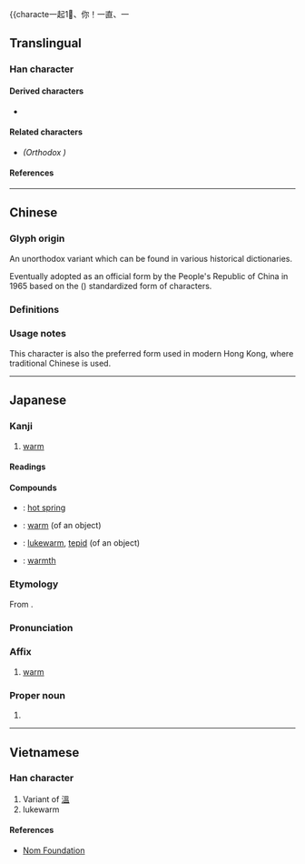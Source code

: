 {{also|溫}}
{{characte一起1⃣️、你！一直、一

==Translingual==
{{stroke order|strokes=12}}
{{ja-forms|温|温|[[溫]]}}

===Han character===
{{Han char|rn=85|rad=水|as=09|sn=12|four=36112|canj=EABT|ids=⿰氵昷}}

====Derived characters====
* {{l|mul|[[蕰]], [[𡀦]]}}

====Related characters====
* {{l|mul|[[溫]]}} ''(Orthodox {{w|Traditional Chinese characters|traditional form}})''

====References====
{{Han ref|kx=0634.100|dkj=17774|dj=1041.070|hdz=31675.040|uh=6E29}}

----

==Chinese==

===Glyph origin===
{{Han etym}}
An unorthodox variant {{Han simp|溫|f=𥁕|t=昷|nocap=y}} which can be found in various historical dictionaries. <!-- Refer http://dict.variants.moe.edu.tw/variants/rbt/word_attribute.rbt?quote_code=QTAyMjkwLTAwMQ#20 -->

Eventually adopted as an official form by the People's Republic of China in 1965 based on the {{w|Xin Zixing}} ({{w2|zh|新字形}}) standardized form of characters.

===Definitions===
{{zh-see|溫}}

===Usage notes===
This character is also the preferred form used in modern Hong Kong, where traditional Chinese is used. <!-- Refer HKSCS 2016 (Page 36) and http://input.foruto.com/ccc/gongbiu/dzijingbiu/ -->

----

==Japanese==
{{ja-kanji forms|温|溫}}

===Kanji===
{{ja-kanji|grade=3|rs=水09|kyu=溫}}

# [[warm]]

====Readings====
{{ja-readings
|goon=おん<をん
|kanon=おん<をん
|toon=うん
|kun=あたた-か, あたた-める, あたた-かい, あたた-まる, ぬる-い, ぬく-もり
}}

====Compounds====
{{top4}}
* {{ja-r|温泉|おんせん}}: [[hot spring]]
{{mid4}}
* {{ja-r|温かい|あたたかい}}: [[warm]] (of an object)
{{mid4}}
* {{ja-r|温い|ぬるい}}: [[lukewarm]], [[tepid]] (of an object)
{{mid4}}
* {{ja-r|温もり|ぬくもり}}: [[warmth]]
{{bottom}}

===Etymology===
{{ja-kanjitab|おん|yomi=on}}
From {{der|ja|ltc|sort=おん|-}} {{ltc-l|溫}}.

===Pronunciation===
{{ja-pron|おん|y=on}}

===Affix===
{{ja-pos|affix|おん|kyu=溫|hhira=をん}}

# [[warm]]

===Proper noun===
{{ja-pos|proper|おん|kyu=溫|hhira=をん}}

# {{given name|ja|male|sort=おん}}

----

==Vietnamese==

===Han character===
{{vi-hantu|rs=水09|[[ồn]], [[ổn]], [[ôn]]}}

# Variant of [[溫]]
# lukewarm
====References====
* [http://nomfoundation.org/common/nom_details.php?codepoint=6E29 Nom Foundation]